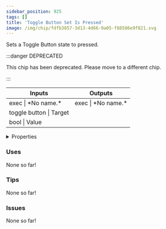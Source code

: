 ```yaml
---
sidebar_position: 925
tags: []
title: 'Toggle Button Set Is Pressed'
image: /img/chip/fdfb3857-3d13-4d66-9a05-f88586e9f821.svg
---
```


Sets a Toggle Button state to pressed.

:::danger DEPRECATED

This chip has been deprecated. Please move to a different chip.

:::

<IChip uuid="fdfb3857-3d13-4d66-9a05-f88586e9f821"/>

<table><thead><tr><th>Inputs</th><th>Outputs</th></tr></thead><tbody><tr><td>exec | *No name.*</td><td>exec | *No name.*</td></tr><tr><td>toggle button | Target</td><td /></tr><tr><td>bool | Value</td><td /></tr></tbody></table>

<details>
  <summary>Properties</summary>
  <div>
    <div>
    <table>
      <tbody>
        <tr>
          <td>Is beta required?</td>
          <td>No</td>
        </tr>
        <tr>
          <td>Is chip a trolling risk?</td>
          <td>No</td>
        </tr>
        <tr>
          <td>Is chip a role assignment risk?</td>
          <td>No</td>
        </tr>
        <tr>
          <td>Chip UUID</td>
          <td>fdfb3857-3d13-4d66-9a05-f88586e9f821</td>
        </tr>
        <tr>
          <td>Room availability</td>
          <td>Available everywhere</td>
        </tr>
      </tbody>
    </table>
    </div>
  </div>
</details>

### Uses

None so far!

### Tips

None so far!

### Issues

None so far!